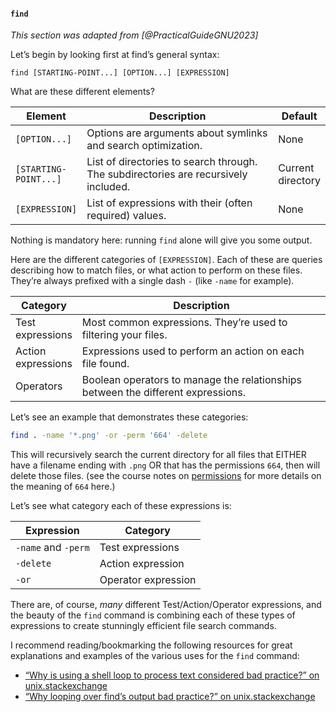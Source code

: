 
#### `find`

_This section was adapted from [@PracticalGuideGNU2023]_

Let's begin by looking first at find's general syntax:

`find [STARTING-POINT...] [OPTION...] [EXPRESSION]`

What are these different elements?

| Element               | Description                                                                         | Default           |
| --------------------- | ----------------------------------------------------------------------------------- | ----------------- |
| `[OPTION...]`         | Options are arguments about symlinks and search optimization.                       | None              |
| `[STARTING-POINT...]` | List of directories to search through. The subdirectories are recursively included. | Current directory |
| `[EXPRESSION]`        | List of expressions with their (often required) values.                             | None              |

Nothing is mandatory here: running `find` alone will give you some output.

Here are the different categories of `[EXPRESSION]`. Each of these are queries describing
how to match files, or what action to perform on these files. They’re always prefixed with
a single dash `-` (like `-name` for example).

| Category           | Description                                                                               |
| ------------------ | ----------------------------------------------------------------------------------------- |
| Test expressions   | Most common expressions. They’re used to filtering your files.                            |
| Action expressions | Expressions used to perform an action on each file found.                                 |
| Operators          | Boolean operators to manage the relationships between the different expressions.          |

Let's see an example that demonstrates these categories:

```bash {filename=bash}
find . -name '*.png' -or -perm '664' -delete
```

This will recursively search the current directory for all files that EITHER have a filename ending with
`.png` OR that has the permissions `664`, then will delete those files. (see the course notes on [permissions](/notes/bash-scripting#permissions) for more details on
the meaning of `664` here.)

Let's see what category each of these expressions is:

| Expression          | Category            |
| ------------------- | ------------------- |
| `-name` and `-perm` | Test expressions    |
| `-delete`           | Action expression   |
| `-or`               | Operator expression |

There are, of course, *many* different Test/Action/Operator expressions, and the beauty of
the `find` command is combining each of these types of expressions to create stunningly
efficient file search commands.

I recommend reading/bookmarking the following resources for great explanations and examples of the various uses for the `find` command:

- ["Why is using a shell loop to process text considered bad practice?" on unix.stackexchange](https://unix.stackexchange.com/a/169765)
- ["Why looping over find's output bad practice?" on unix.stackexchange](https://unix.stackexchange.com/questions/321697/why-is-looping-over-finds-output-bad-practice)
